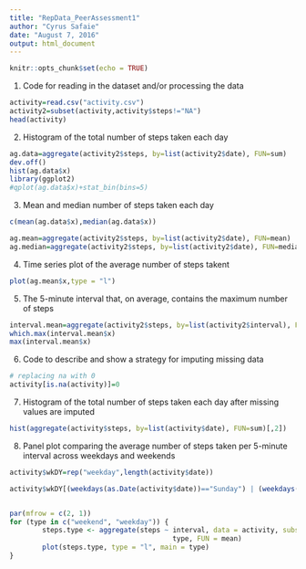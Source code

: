 ```yaml
---
title: "RepData_PeerAssessment1"
author: "Cyrus Safaie"
date: "August 7, 2016"
output: html_document
---
```


```r
knitr::opts_chunk$set(echo = TRUE)
```

1. Code for reading in the dataset and/or processing the data

```r
activity=read.csv("activity.csv")
activity2=subset(activity,activity$steps!="NA")
head(activity)
```


2. Histogram of the total number of steps taken each day

```r
ag.data=aggregate(activity2$steps, by=list(activity2$date), FUN=sum)
dev.off()
hist(ag.data$x)
library(ggplot2)
#qplot(ag.data$x)+stat_bin(bins=5)
```



3. Mean and median number of steps taken each day
```r

c(mean(ag.data$x),median(ag.data$x))

ag.mean=aggregate(activity2$steps, by=list(activity2$date), FUN=mean)
ag.median=aggregate(activity2$steps, by=list(activity2$date), FUN=median)

```


4. Time series plot of the average number of steps takent

```r
plot(ag.mean$x,type = "l")
```

5. The 5-minute interval that, on average, contains the maximum number of steps

```r
interval.mean=aggregate(activity2$steps, by=list(activity2$interval), FUN=mean)
which.max(interval.mean$x)
max(interval.mean$x)

```


6. Code to describe and show a strategy for imputing missing data
```r
# replacing na with 0
activity[is.na(activity)]=0

```

7. Histogram of the total number of steps taken each day after missing values are imputed

```r
hist(aggregate(activity$steps, by=list(activity$date), FUN=sum)[,2])

```


8. Panel plot comparing the average number of steps taken per 5-minute interval across weekdays and weekends
```r

activity$wkDY=rep("weekday",length(activity$date))

activity$wkDY[(weekdays(as.Date(activity$date))=="Sunday") | (weekdays(as.Date(activity$date))=="Saturday")]="weekend"


par(mfrow = c(2, 1))
for (type in c("weekend", "weekday")) {
        steps.type <- aggregate(steps ~ interval, data = activity, subset = activity$wkDY == 
                                        type, FUN = mean)
        plot(steps.type, type = "l", main = type)
}

```

